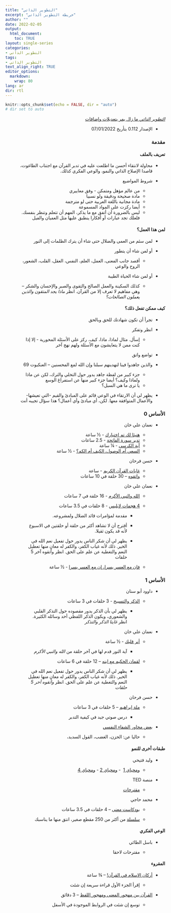 ```yaml
---
title: "التطوير الذاتي"
excerpt: "خريطة التطوير الذاتي"
author: ""
date: 2022-02-05
output: 
  html_document:
    toc: TRUE 
layout: single-series
categories:
- التطوير الذاتي
tags:
- التطوير الذاتي
text_align_right: TRUE
editor_options: 
  markdown: 
    wrap: 80
lang: ar
dir: rtl
---
```


```{=html}
<style>

.rtl {
direction: rtl;
}


p {
direction: rtl;
}


figure {
margin-bottom: 20px;
}

.rtl figcaption {
direction: inherit;
}


h1, h2, h3, h4, h5, h6 {
direction: rtl;
}

</style>
```
```r
knitr::opts_chunk$set(echo = FALSE, dir = "auto")
# dir set to auto
```

::: {.rtl dir="rtl"}
[*التطوير الذاتي* ما زال يمر بتعديلات وإضافات]{.ul}

-   الإصدار 0.112 بتأريخ 07/01/2022
:::

### مقدمة {dir="rtl"}

#### تعريف بالملف {dir="rtl"}

::: {.rtl dir="rtl"}
-   محاولة لانتقاء أحسن ما اطلعت عليه في تدبر القرآن مع اجتناب الطاغوت، قاصدا
    الإصلاح الذاتي والنمو، والوعي الفكري كذلك.

-   شروط المواضيع

    -   من عالم مؤهل ومتمكن - وفق معاييري
    -   مادة صحيحة ودقيقة ولو نسبيا
    -   مادة مجانية باللغة العربية حتى لو مترجمة
    -   أيضا ركزت على المواد المسموعة
    -   ليس بالضرورة أن أتفق مع ما يذكر، المهم أن تتعلم وتنظر بنفسك. فلعلك تجد
        عبارات أو أفكارا ينطبق عليها مثل العميان والفيل
:::

#### لمن هذا العمل؟ {dir="rtl"}

::: {.rtl dir="rtl"}
-   لمن سئم من العمى والضلال حتى شاء أن يترك الظلمات إلى النور

-   أو لمن شاء أن يتطور

    -   أقصد جانب المعنى، العمل، العلم، النفس، العقل، القلب، الشعور، الروح
        والوعي

-   أو لمن شاء الحياة الطيبة

    -   كذلك السكينة والعمل الصالح والتقوى والصبر والإحسان والشكر -- وهي مفاهيم
        لا تعرف إلا من القرآن. انظر *ماذا يجد المتقون والذين يعملون الصالحات؟*
:::

#### كيف ممكن تفعل ذلك؟ {dir="rtl"}

::: {.rtl dir="rtl"}
-   تجرأ أن تكون شهادتك للحق وبالحق

-   انظر وتفكر

    -   إسأل. مثال لماذا، ماذا، كيف. ركز على الأسئلة المحورية - إلا إذا كنت ممن
        لا يتعايشون مع الأسئلة ولهم نهج آخر

-   تواضع واتق

-   والذين جاهدوا فينا لنهدينهم سبلنا وإن الله لمع المحسنين -- العنكبوت 69

    -   جزء كبير من لفظة جاهد يدور حول التخلي والترك، لكن عن ماذا ولماذا وكيف؟
        أيضا جزء كبير منها عن استفراغ الوسع
    -   يا ترى ما هي السبل؟

-   يظهر لي أن الارتقاء في الوعي قائم على المبادئ والقيم -التي تعيشها- والأعمال
    المتوافقة معها. لكن، أي مبادئ وأي أعمال؟ هذا سؤال تجيبه أنت

### الأساس 0 {dir="rtl"}

-   نعمان علي خان

    -   [هنيئا لك تم اختيارك](https://youtu.be/JxSDyLKZH5Q) - ½ ساعة
    -   [تدبر سورة
        الفاتحة](https://youtube.com/playlist?list=PLUi9hIhk1yND33W_FXj0njePthGxWEtfW) -
        2.5 ساعات
    -   [آية الكرسي](https://youtu.be/qjs3GQNCXGA) - ¼ ساعة
    -   [السعي أم الوصول، الكيف أم
        الكم؟](https://www.youtube.com/watch?v=h7DnnD-XmGE&t=1s&ab_channel=%D9%8A%D8%B3%D8%AA%D8%AD%D9%82%D8%A7%D9%84%D9%85%D8%B4%D8%A7%D9%87%D8%AF%D8%A9%7CAmustwatch) -
        ½ ساعة

-   حسن فرحان

    -   [غايات القرآن
        الكريم](https://www.youtube.com/watch?v=MXufTJj9irg&ab_channel=Halmalki) -
        ساعة
    -   [واتقوه](https://www.youtube.com/playlist?list=PLaeLLCgliUNuSqR7_W5ayRkktbRTGCdTK)
        -- 30 حلقة في 10 ساعات

-   نعمان علي خان

    -   [الله والنبي
        الأكرم](https://www.youtube.com/playlist?list=PLavM-FTx_wSO8RhilMgtoi5x-RyiDT3yp) -
        16 حلقة في 7 ساعات

    -   [4 هجمات
        لإبليس](https://www.youtube.com/playlist?list=PLavM-FTx_wSOMBAFtSsWlxegURwoq0jwD) -
        8 حلقات في 3.5 ساعات

        -   مقدمة لمؤامرات قائد الضلال ولمشروعه.

        -   أقترح أن لا تشاهد أكثر من حلقة أو حلقتين في الاسبوع لأنه قد يكون
            ثقيلا.

        -   يظهر لي أن شكر الناس يدور حول تفعيل نعم الله في الخير. ذلك لأنه غياب
            الكفر، والكفر له معانٍ منها تعطيل النعم والتغطية عن علم على الحق.
            انظر واتقوه آخر 5 حلقات 

    -   [فإن مع العسر يسرا، إن مع العسر
        يسرا](https://www.youtube.com/watch?v=0PYiouCbRBo&t=1s&ab_channel=%D9%8A%D8%B3%D8%AA%D8%AD%D9%82%D8%A7%D9%84%D9%85%D8%B4%D8%A7%D9%87%D8%AF%D8%A9%7CAmustwatch) -
        ½ ساعة

###  الأساس 1 {.rtl dir="rtl"}

-   داوود أبو سنان

    -   [الذكر
        والتسبيح](https://youtube.com/playlist?list=PLavM-FTx_wSOmKh6OzUBve90cYmUqj3dr) -
        3 حلقات في 3 ساعات

        -   يظهر لي بأن الذكر يدور مقصوده حول التذكر القلبي والشعوري، ويكون
            الذكر اللفظي أحد وسائله الكثيرة. انظر *غايتا الذكر والتذكر*

-   نعمان علي خان

    -   [أنر قلبك](https://youtu.be/Bsy4LyhjtUw) - ½ ساعة

        -   آية النور قدم لها في آخر حلقة من *الله والنبي الأكرم*

    -   [لقمان الحكيم مع
        ابنه](https://youtube.com/playlist?list=PLUi9hIhk1yNAx_B57PoTdmsnyRcwg7oSy)
        -- 12 حلقة في 6 ساعات

        -   يظهر لي أن شكر الناس يدور حول تفعيل نعم الله في الخير. ذلك لأنه غياب
            الكفر، والكفر له معانٍ منها تعطيل النعم والتغطية عن علم على الحق.
            انظر *واتقوه آخر 5 حلقات*

-   حسن فرحان

    -   [ملة
        إبراهيم](https://www.youtube.com/playlist?list=PLMhVe51jzgxY1C3Ey8C8uulrDMbsLgQ74)
        -- 5 حلقات في 3 ساعات

        -   درس صوتي جيد في كيفية التدبر    

-   [بعض محاور الشفاء
    النفسي](https://www.youtube.com/playlist?list=PLavM-FTx_wSNdOKYcHFsofJWgqpZ_R6Q5)

    -   حاليا عن: الحزن، الغضب، القول السديد،

#### طبقات أخرى للنمو {.rtl dir="rtl"}

-   وليد فتيحي

    -   [ومحياي
        1](https://www.youtube.com/playlist?list=PLLv7VhDO2xzXNVUbBD-7GSOhhZ6W8cKPX)
         - [ومحياي
        2](https://www.youtube.com/playlist?list=PLLv7VhDO2xzWDvgZQgW7v6i_ATyVTB2rH) -
        [ومحياي
        4](https://www.youtube.com/playlist?list=PLLv7VhDO2xzVL2KhPecbRgsFYfJgn7fxJ)

-   منصة TED

    -   [مقترحات](https://www.youtube.com/playlist?list=PLavM-FTx_wSPhC2hPj-qqhhVNEb6kHo7S)

-   محمد حاجي

    -   [بودكاست
        معنى](https://www.youtube.com/playlist?list=PLu2pO3Iv0VFdIF_x93mNrIQBhK_fSYjw1)
        -- 4 حلقات في 3.5 ساعات

    -   [سلسلة](https://www.youtube.com/playlist?list=PLYpYTXam-JvczdUFCS5nnBa3Z1LcVqga3)
        من أكثر من 250 مقطع صغير، انتق منها ما يناسبك

#### الوعي الفكري {.rtl dir="rtl"}

-   باسل الطائي

    -   مقترحات لاحقا

#### المقروء {.rtl dir="rtl"}

-   [أركان الإسلام في
    القرآن!](http://elqalamcenter.com/2018/03/30/%D8%A3%D8%B1%D9%83%D8%A7%D9%86-%D8%A7%D9%84%D8%A5%D8%B3%D9%84%D8%A7%D9%85-%D9%85%D9%86-%D8%A7%D9%84%D9%82%D8%B1%D8%A2%D9%86-%D8%A7%D9%84%D8%AC%D8%B2%D8%A1-%D8%A3%D9%84%D8%A3%D9%88%D9%91%D9%84/?utm_source=pocket_mylist)
    -- ¾ ساعة

    -   إقرأ الجزء الأول قراءة سريعة إن شئت

-   [القرآن بين مهجور المعنى ومهجور
    اللفظ](http://almaliky.org/subject.php?id=1064&utm_source=pocket_mylist) --
    3 دقائق

    -   توسع إن شئت في الروابط الموجودة في الأسفل
:::
